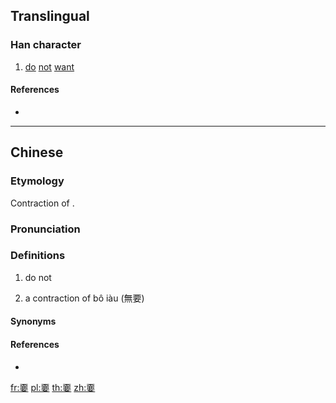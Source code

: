 {{character info/new}}
==Translingual==

===Han character===
{{Han char|rn=38|rad=女|as=10|sn=13|four=|canj=MFMWV|ids=⿱不要}}

# [[do]] [[not]] [[want]]

====References====
* {{Han ref|kx=0269.181|hdz=21071.130|uh=5AD1|ud=23249}}

----
==Chinese==
{{zh-forms}}

===Etymology===
Contraction of {{zh-l|不要}}.

===Pronunciation===
{{zh-pron
|m=báo,biáo
|m-s=biao4
|c=biu3
|mn=biàu
|cat=
}}

===Definitions===
{{zh-hanzi}}

# {{lb|zh|regional|dialectal}} do not
# {{lb|zh|Min Nan}} a contraction of bô iàu (無要) {{rfv-sense}}

====Synonyms==== 
{{zh-dial|別}}

====References====
* {{R:yue:Jyutping Database}}

[[fr:嫑]]
[[pl:嫑]]
[[th:嫑]]
[[zh:嫑]]